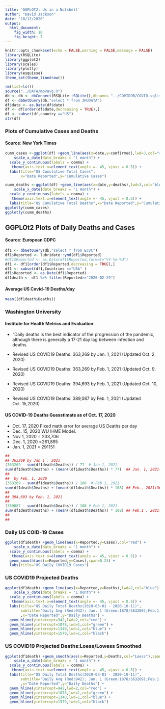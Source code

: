 ```yaml
---
title: 'GGPLOT2: Us in a Nutshell'
author: "David Jackson"
date: "10/12/2020"
output: 
  html_document: 
    fig_width: 10
    fig_height: 7
---
```


```r
knitr::opts_chunk$set(echo = FALSE,warning = FALSE,message = FALSE)
library(RSQLite)
library(ggplot2)
library(scales)
library(plotly)
library(esquisse)
theme_set(theme_linedraw())
```

```r
rm(list=ls())
source("../DATA/movavg.R")
db <- db <- dbConnect(RSQLite::SQLite(),dbname= "../COVIDDB/COVID.sqlite3")
df <- dbGetQuery(db,"select * from JHUDATA")
df$date <- as.Date(df$date)
df <- df[order(df$date,decreasing = TRUE),]
df <- subset(df,country =="US")
str(df)

```

### Plots of Cumulative Cases and Deaths
#### Source: New York Times

```r
cumm_cases <-ggplot(df) +geom_line(aes(x=date,y=confirmed),lwd=3,col="red") + 
    scale_x_date(date_breaks = "1 month") +
  scale_y_continuous(labels = comma) +
   theme(axis.text.x=element_text(angle =- 45, vjust = 0.5)) +
  labs(title="US Cumulative Total Cases",
       x="Date Reported",y="Cumulative Cases") 
```
```r
cumm_deaths <-ggplot(df) +geom_line(aes(x=date,y=deaths),lwd=3,col="blue") + 
    scale_x_date(date_breaks = "1 month") +
  scale_y_continuous(labels = comma) +
   theme(axis.text.x=element_text(angle =- 45, vjust = 0.5)) +
  labs(title="US Cumulative Total Deaths",x="Date Reported",y="Cumulative Deaths")
ggplotly(cumm_cases)
ggplotly(cumm_deaths)
```

## GGPLOt2 Plots of Daily Deaths and Cases
#### Source: European CDPC

```r
df1 <- dbGetQuery(db,"select * from ECDC")
df1$Reported <- lubridate::ymd(df1$Reported)
#df1$Reported <- as.Date(df1$Reported,format="%Y-%m-%d")
df1 <- df1[order(df1$Reported,decreasing = TRUE),]
df1 <- subset(df1,Countries =="USA" )
df1$Reported <- as.Date(df1$Reported)
df1death <- df1 %>% filter(Reported>="2020-02-29") 
```

#### Average US Covid-19 Deaths/day

```r
mean((df1death$Deaths))
```

### Washington University
#### Institute for Health Metrics and Evaluation
* "Daily deaths is the best indicator of the progression of the pandemic, although there is generally a 17-21 day lag between infection and deaths.

* Revised US COVID19 Deaths: 363,269 by Jan. 1, 2021 (Updated Oct. 2, 2020)
* Revised US COVID19 Deaths: 363,269 by Feb. 1, 2021 (Updated Oct. 9, 2020)
* Revised US COVID19 Deaths: 394,693 by Feb. 1, 2021 (Updated Oct. 10, 2020)
* Revised US COVID19 Deaths: 389,087 by Feb. 1, 2021 (Updated Oct. 15,2020)

#### US COVID-19 Deaths  Guesstimate as of Oct. 17, 2020
* Oct. 17, 2020 Fixed math error for average US Deaths per day
* Dec. 15, 2020 WU IHME Model.
* Nov 1, 2020 = 233,706
* Dec. 1, 2020 =261,895
* Jan. 1, 2021 = 291151

```r
##
## 363269 by Jan 1 . 2021 
(363269 - sum(df1death$Deaths)) / 77  # Jan 1, 2021
sum(df1death$Deaths) + (mean((df1death$Deaths)) * 77)  ## Jan. 1, 2021(363269)
##
##  by Feb. 1, 2020
(363269 - sum(df1death$Deaths)) / 108  # Feb 1, 2021
sum(df1death$Deaths) + (mean((df1death$Deaths)) * 108) ## Feb., 2021(363269)
##
## 394,693 by Feb. 1, 2021
##
(389087 - sum(df1death$Deaths)) / 108 # Feb 1, 2021
sum(df1death$Deaths) + (mean((df1death$Deaths)) * 108) ## Feb.1 , 2021(389087)
##
## 
```

### Daily US COID-19 Cases

```r
ggplot(df1death) +geom_line(aes(x=Reported,y=Cases),col="red") + 
    scale_x_date(date_breaks = "1 month") +
  scale_y_continuous(labels = comma) +
   theme(axis.text.x=element_text(angle =- 45, vjust = 0.5)) + 
  geom_smooth(aes(x=Reported,y=Cases),span=0.25) +
  labs(title="US Daily COVID19 Cases")
```



### US COVID19 Projected Deaths

```r
ggplot(df1death) +geom_line(aes(x=Reported,y=Deaths),lwd=2,col="blue") + 
    scale_x_date(date_breaks = "1 month") +
  scale_y_continuous(labels = comma) +
   theme(axis.text.x=element_text(angle =- 45, vjust = 0.5)) +
  labs(title="US Daily Total Deaths(2020-03-01 - 2020-10-11)",
       subtitle="Daily Avg (Red:942); Jan. 1 (Green:1878/363269);Feb.1 (Blue:1340/389087);Feb 1(Black: 1579/389087))"
       ,x="Date Reported",y="Daily Deaths") +
  geom_hline(yintercept=942,lwd=2,col="red") +
  geom_hline(yintercept=1878,lwd=1,col="green") +
  geom_hline(yintercept=1340,lwd=1,col="blue") +
  geom_hline(yintercept=1579,lwd=1,col="black")

```
### US COVID19 Projected Deaths:Loess/Lowess Smoothed

```r
ggplot(df1death) +geom_smooth(aes(x=Reported,y=Deaths,col="Loess"),span=0.25) +
    scale_x_date(date_breaks = "1 month") +
  scale_y_continuous(labels = comma) +
   theme(axis.text.x=element_text(angle =- 45, vjust = 0.5)) +
  labs(title="US Daily Total Deaths(2020-03-01 - 2020-10-11)",
       subtitle="Daily Avg (Red:942); Jan. 1 (Green:1878/363269);Feb.1 (Blue:1340/389087);Feb 1(Black: 1579/389087))"
       ,x="Date Reported",y="Daily Deaths") +
  geom_hline(yintercept=942,lwd=2,col="red") +
  geom_hline(yintercept=1878,lwd=1,col="green") +
  geom_hline(yintercept=1340,lwd=1,col="blue") +
  geom_hline(yintercept=1579,lwd=1,col="black")

```

